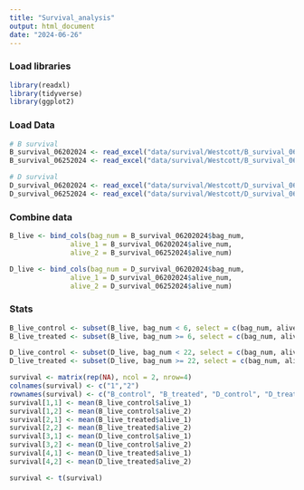 ```yaml
---
title: "Survival_analysis"
output: html_document
date: "2024-06-26"
---
```


### Load libraries
```r
library(readxl)
library(tidyverse)
library(ggplot2)
```

### Load Data
```r
# B survival
B_survival_06202024 <- read_excel("data/survival/Westcott/B_survival_06202024.xlsx")
B_survival_06252024 <- read_excel("data/survival/Westcott/B_survival_06252024.xlsx")

# D survival
D_survival_06202024 <- read_excel("data/survival/Westcott/D_survival_06202024.xlsx")
D_survival_06252024 <- read_excel("data/survival/Westcott/D_survival_06252024.xlsx")
```

### Combine data
```r
B_live <- bind_cols(bag_num = B_survival_06202024$bag_num,
               alive_1 = B_survival_06202024$alive_num,
               alive_2 = B_survival_06252024$alive_num)

D_live <- bind_cols(bag_num = D_survival_06202024$bag_num,
               alive_1 = D_survival_06202024$alive_num,
               alive_2 = D_survival_06252024$alive_num)

```

### Stats
```r
B_live_control <- subset(B_live, bag_num < 6, select = c(bag_num, alive_1, alive_2))
B_live_treated <- subset(B_live, bag_num >= 6, select = c(bag_num, alive_1, alive_2))

D_live_control <- subset(D_live, bag_num < 22, select = c(bag_num, alive_1, alive_2))
D_live_treated <- subset(D_live, bag_num >= 22, select = c(bag_num, alive_1, alive_2))

survival <- matrix(rep(NA), ncol = 2, nrow=4)
colnames(survival) <- c("1","2")
rownames(survival) <- c("B_control", "B_treated", "D_control", "D_treated")
survival[1,1] <- mean(B_live_control$alive_1) 
survival[1,2] <- mean(B_live_control$alive_2)
survival[2,1] <- mean(B_live_treated$alive_1)
survival[2,2] <- mean(B_live_treated$alive_2)
survival[3,1] <- mean(D_live_control$alive_1)
survival[3,2] <- mean(D_live_control$alive_2)
survival[4,1] <- mean(D_live_treated$alive_1)
survival[4,2] <- mean(D_live_treated$alive_2)

survival <- t(survival)



```


